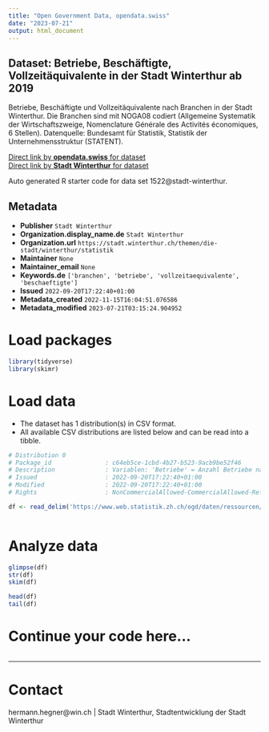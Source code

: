 ```yaml
---
title: "Open Government Data, opendata.swiss"
date: "2023-07-21"
output: html_document
---
```


## Dataset: Betriebe, Beschäftigte, Vollzeitäquivalente in der Stadt Winterthur ab 2019

Betriebe, Beschäftigte und Vollzeitäquivalente nach Branchen in der Stadt Winterthur. Die Branchen sind mit NOGA08 codiert (Allgemeine Systematik der Wirtschaftszweige, Nomenclature Générale des Activités économiques, 6 Stellen). Datenquelle: Bundesamt für Statistik, Statistik der Unternehmensstruktur (STATENT).

[Direct link by **opendata.swiss** for dataset](https://opendata.swiss/de/dataset/betriebe-beschaftigte-vollzeitaquivalente-in-der-stadt-winterthur-ab-2019)<br>
[Direct link by **Stadt Winterthur** for dataset](https://stadt.winterthur.ch/themen/die-stadt/winterthur/statistik/wirtschaft)

Auto generated R starter code for data set 1522@stadt-winterthur.

## Metadata

- **Publisher** `Stadt Winterthur`
- **Organization.display_name.de** `Stadt Winterthur`
- **Organization.url** `https://stadt.winterthur.ch/themen/die-stadt/winterthur/statistik`
- **Maintainer** `None`
- **Maintainer_email** `None`
- **Keywords.de** `['branchen', 'betriebe', 'vollzeitaequivalente', 'beschaeftigte']`
- **Issued** `2022-09-20T17:22:40+01:00`
- **Metadata_created** `2022-11-15T16:04:51.076586`
- **Metadata_modified** `2023-07-21T03:15:24.904952`


# Load packages

```r

library(tidyverse)
library(skimr)

```

# Load data

-   The dataset has 1 distribution(s) in CSV format.
-   All available CSV distributions are listed below and can be read into a tibble.

```r

# Distribution 0
# Package_id               : c64eb5ce-1cbd-4b27-b523-9acb9be52f46
# Description              : Variablen: 'Betriebe' = Anzahl Betriebe nach Branche (NOGA-Code); 'Beschaeftigte' = Anzahl Beschäftigte nach Branche (NOGA-Code); 'VZAE' = Anzahl Vollzeitäquivalente nach Branche (NOGA-Code).
# Issued                   : 2022-09-20T17:22:40+01:00
# Modified                 : 2022-09-20T17:22:40+01:00
# Rights                   : NonCommercialAllowed-CommercialAllowed-ReferenceRequired

df <- read_delim('https://www.web.statistik.zh.ch/ogd/daten/ressourcen/KTZH_00001522_00002900.csv')



```

# Analyze data

```r

glimpse(df)
str(df)
skim(df)

head(df)
tail(df)

```

# Continue your code here...

```r

```

------------------------------------------------------------------------

# Contact

hermann.hegner@win.ch | Stadt Winterthur, Stadtentwicklung der Stadt Winterthur
